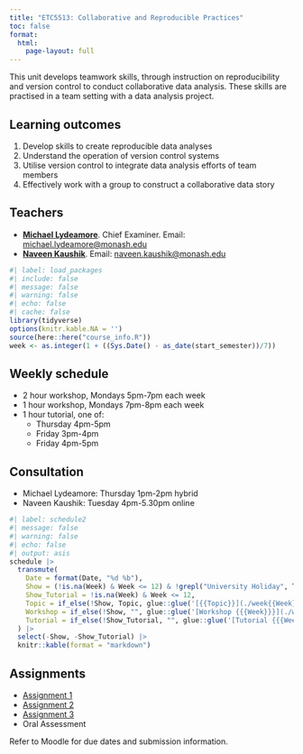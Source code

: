 ```yaml
---
title: "ETC5513: Collaborative and Reproducible Practices"
toc: false
format:
  html:
    page-layout: full
---
```


This unit develops teamwork skills, through instruction on reproducibility and version control to conduct collaborative data analysis. These skills are practised in a team setting with a data analysis project.

## Learning outcomes

1. Develop skills to create reproducible data analyses
2. Understand the operation of version control systems
3. Utilise version control to integrate data analysis efforts of team members
4. Effectively work with a group to construct a collaborative data story

## Teachers

* [**Michael Lydeamore**](https://www.michaellydeamore.com). Chief Examiner. Email: [michael.lydeamore@monash.edu](mailto:michael.lydeamore@monash.edu)
* [**Naveen Kaushik**](https://www.linkedin.com/in/naveen-kaushik/). Email: [naveen.kaushik@monash.edu](mailto:naveen.kaushik@monash.edu)

```r
#| label: load_packages
#| include: false
#| message: false
#| warning: false
#| echo: false
#| cache: false
library(tidyverse)
options(knitr.kable.NA = '')
source(here::here("course_info.R"))
week <- as.integer(1 + ((Sys.Date() - as_date(start_semester))/7))
```

## Weekly schedule

* 2 hour workshop, Mondays 5pm-7pm each week
* 1 hour workshop, Mondays 7pm-8pm each week
* 1 hour tutorial, one of:
  * Thursday 4pm-5pm
  * Friday 3pm-4pm
  * Friday 4pm-5pm

## Consultation

* Michael Lydeamore: Thursday 1pm-2pm hybrid
* Naveen Kaushik: Tuesday 4pm-5.30pm online

```r
#| label: schedule2
#| message: false
#| warning: false
#| echo: false
#| output: asis
schedule |>
  transmute(
    Date = format(Date, "%d %b"),
    Show = (!is.na(Week) & Week <= 12) & !grepl("University Holiday", Topic),
    Show_Tutorial = !is.na(Week) & Week <= 12,
    Topic = if_else(!Show, Topic, glue::glue('[{{Topic}}](./week{{Week}}/index.html){target="_blank"}', .open="{{", .close="}}")),
    Workshop = if_else(!Show, "", glue::glue('[Workshop {{{Week}}}](./week{{{Week}}}/workshop/index.html){target="_blank"}', .open="{{{", .close="}}}")),
    Tutorial = if_else(!Show_Tutorial, "", glue::glue('[Tutorial {{{Week}}}](./week{{{Week}}}/tutorial/index.html){target="_blank"}', .open="{{{", .close="}}}")),
  ) |>
  select(-Show, -Show_Tutorial) |>
  knitr::kable(format = "markdown")
```

## Assignments

* [Assignment 1](assignments/assignment-1.html)
* [Assignment 2](assignments/assignment-2.html)
* [Assignment 3](assignments/assignment-3.html)
* Oral Assessment

Refer to Moodle for due dates and submission information.